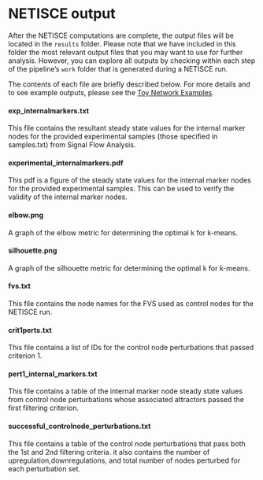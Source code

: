 # NETISCE output 

After the NETISCE computations are complete, the output files will be located in the `results` folder. Please note that we have included in this folder the most relevant output files that you may want to use for further analysis. However, you can explore all outputs by checking within each step of the pipeline's `work` folder that is generated during a NETISCE run. 

The contents of each file are briefly described below. For more details and to see example outputs, please see the [Toy Network Examples](#toy).

#### exp_internalmarkers.txt {-#section-id}
This file contains the resultant steady state values for the internal marker nodes for the provided experimental samples (those specified in samples.txt) from Signal Flow Analysis.

#### experimental_internalmarkers.pdf {-#section-id}
This pdf is a figure of the steady state values for the internal marker nodes for the provided experimental samples. This can be used to verify the validity of the internal marker nodes.

#### elbow.png  {-#section-id}
A graph of the elbow metric for determining the optimal k for k-means.

#### silhouette.png {-#section-id}
A graph of the silhouette metric for determining the optimal k for k-means.

#### fvs.txt  {-#section-id}
This file contains the node names for the FVS used as control nodes for the NETISCE run.

#### crit1perts.txt  {-#section-id}
This file contains a list of IDs for the control node perturbations that passed criterion 1.

#### pert1_internal_markers.txt  {-#section-id}
This file contains a table of the internal marker node steady state  values from control node perturbations whose associated attractors passed the first filtering criterion. 

#### successful_controlnode_perturbations.txt  {-#section-id}
This file contains a table of the control node perturbations that pass both the 1st and 2nd filtering criteria. it also contains the number of upregulation,downregulations, and total number of nodes perturbed for each perturbation set. 
